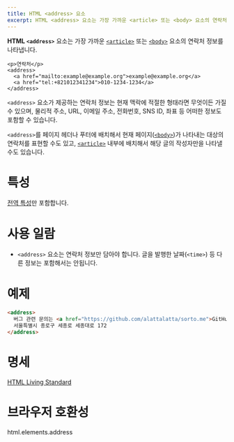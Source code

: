 ```yaml
---
title: HTML <address> 요소
excerpt: HTML <address> 요소는 가장 가까운 <article> 또는 <body> 요소의 연락처 정보를 나타냅니다.
---
```


**HTML `<address>`** 요소는 가장 가까운 [`<article>`](./article) 또는 [`<body>`](./body) 요소의 연락처 정보를 나타냅니다.

```tsx
<p>연락처</p>
<address>
  <a href="mailto:example@example.org">example@example.org</a>
  <a href="tel:+821012341234">010-1234-1234</a>
</address>
```

`<address>` 요소가 제공하는 연락처 정보는 현재 맥락에 적절한 형태라면 무엇이든 가질 수 있으며, 물리적 주소, URL, 이메일 주소, 전화번호, SNS ID, 좌표 등 어떠한 정보도 포함할 수 있습니다.

`<address>`를 페이지 헤더나 푸터에 배치해서 현재 페이지([`<body>`](./body))가 나타내는 대상의 연락처를 표현할 수도 있고, [`<article>`](./article) 내부에 배치해서 해당 글의 작성자만을 나타낼 수도 있습니다.

# 특성

[전역 특성](https://developer.mozilla.org/ko/docs/Web/HTML/Global_attributes)만 포함합니다.

# 사용 일람

- `<address>` 요소는 연락처 정보만 담아야 합니다. 글을 발행한 날짜(`<time>`) 등 다른 정보는 포함해서는 안됩니다.

# 예제

```html
<address>
  버그 관련 문의는 <a href="https://github.com/alattalatta/sorto.me">GitHub</a> 이슈로 남겨주세요. <br /><br />
  서울특별시 종로구 세종로 세종대로 172
</address>
```

# 명세

[HTML Living Standard](https://html.spec.whatwg.org/multipage/sections.html#the-address-element)

# 브라우저 호환성

<BrowserCompat>html.elements.address</BrowserCompat>
